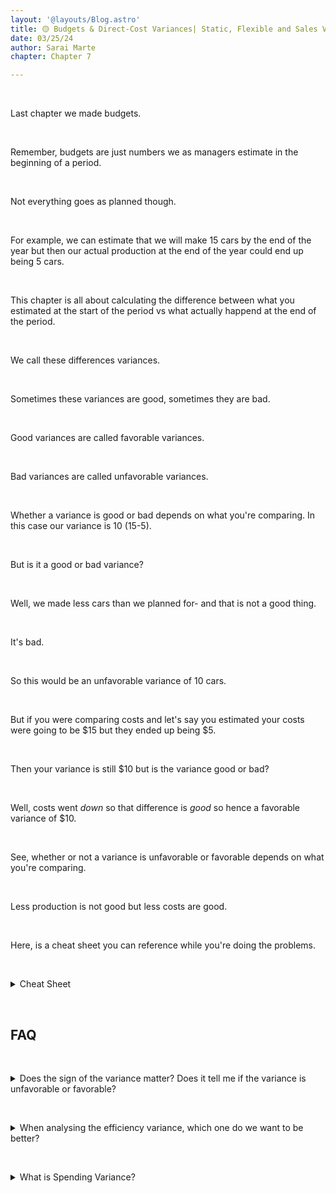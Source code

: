```yaml
---
layout: '@layouts/Blog.astro'
title: 🟡 Budgets & Direct-Cost Variances| Static, Flexible and Sales Volume Variance
date: 03/25/24
author: Sarai Marte
chapter: Chapter 7

---
```


<span style=" font-family: var(--primaryFont);">

&nbsp;&nbsp;&nbsp;&nbsp;

Last chapter we made budgets. 

&nbsp;&nbsp;&nbsp;&nbsp;

Remember, budgets are just numbers we as managers estimate in the beginning of a period. 

&nbsp;&nbsp;&nbsp;&nbsp;

Not everything goes as planned though.

&nbsp;&nbsp;&nbsp;&nbsp;

For example, we can estimate that we will make 15 cars by the end of the year but then our actual production at the end of the year could end up being 5 cars. 

&nbsp;&nbsp;&nbsp;&nbsp;

This chapter is all about calculating the difference between what you estimated at the start of the period vs what actually happend at the end of the period.

&nbsp;&nbsp;&nbsp;&nbsp;

We call these differences variances.

&nbsp;&nbsp;&nbsp;&nbsp;

Sometimes these variances are good, sometimes they are bad. 

&nbsp;&nbsp;&nbsp;&nbsp;

Good variances are called favorable variances.

&nbsp;&nbsp;&nbsp;&nbsp;

Bad variances are called unfavorable variances.

&nbsp;&nbsp;&nbsp;&nbsp;

Whether a variance is good or bad depends on what you're comparing. In this case our variance is 10 (15-5). 

&nbsp;&nbsp;&nbsp;&nbsp;

But is it a good or bad variance?

&nbsp;&nbsp;&nbsp;&nbsp;

Well, we made less cars than we planned for- and that is not a good thing.

&nbsp;&nbsp;&nbsp;&nbsp;

It's bad.  

&nbsp;&nbsp;&nbsp;&nbsp;

So this would be an unfavorable variance of 10 cars. 

&nbsp;&nbsp;&nbsp;&nbsp;

But if you were comparing costs and let's say you estimated your costs were going to be $15 but they ended up being $5.

&nbsp;&nbsp;&nbsp;&nbsp;

Then your variance is still $10 but is the variance good or bad?

&nbsp;&nbsp;&nbsp;&nbsp;

Well, costs went *down* so that difference is *good* so hence a favorable variance of $10.

&nbsp;&nbsp;&nbsp;&nbsp;

See, whether or not a variance is unfavorable or favorable depends on what you're comparing.

&nbsp;&nbsp;&nbsp;&nbsp;

Less production is not good but less costs are good.

&nbsp;&nbsp;&nbsp;&nbsp;

Here, is a cheat sheet you can reference while you're doing the problems.

&nbsp;&nbsp;&nbsp;&nbsp;

<details>
  <summary>Cheat Sheet</summary>
   &nbsp;&nbsp;&nbsp;&nbsp;

    Tip: Everytime you do a problem- try writing down the formula first, then refer to this sheet to get what you're missing. Keep doing this and you'll train your brain to recall the formulas and you won't need to look at the sheet anymore!

    &nbsp;&nbsp;&nbsp;&nbsp;

    Note: I also have a way I remember them without looking at the sheet. See the example videos where I explain it.

    &nbsp;&nbsp;&nbsp;&nbsp;

    **Formulas**

    &nbsp;&nbsp;&nbsp;&nbsp;

    **Static Budget Variance** = Actual - Static

    &nbsp;&nbsp;&nbsp;&nbsp;

    **Flexible Budget Variance** = Actual - Flex

    &nbsp;&nbsp;&nbsp;&nbsp;

    **Sales Volume Variance** = Flex - Static

    &nbsp;&nbsp;&nbsp;&nbsp;

    **Price Variance** = Actual - Flex Input

    &nbsp;&nbsp;&nbsp;&nbsp;

    Tells us if we paid more or less than we expected to pay.

    &nbsp;&nbsp;&nbsp;&nbsp;

    **Efficiency Variance** = Flex Input - Flex

    &nbsp;&nbsp;&nbsp;&nbsp;

    Tells us if we used more or less input that we expected to use.

    &nbsp;&nbsp;&nbsp;&nbsp;

    **Spending Variance** = Actual - Flex (same as static) *For FC (It's the same as price variance for VC) (For FC Spending Variance is also the same as the flexible budget variance.)

    &nbsp;&nbsp;&nbsp;&nbsp;

    **Production Volume Variance** = Flex(same as static) - Allocated

    &nbsp;&nbsp;&nbsp;&nbsp;

    *The sign does not determine whether or not a variance is unfavorable or favorable- it depends on what you're comparing.

    &nbsp;&nbsp;&nbsp;&nbsp;

    **When to use each chart?**
    
    &nbsp;&nbsp;&nbsp;&nbsp;

    U R VC CM FC OI Chart - When static, flex and sales volume variances are asked for.
   
    &nbsp;&nbsp;&nbsp;&nbsp;

    OITRT Chart - When Price and Efficiency Variance are asked for.

    &nbsp;&nbsp;&nbsp;&nbsp;

    Flexible Budget - Uses Actual Output and static rates (SP/u and VC/u).

    &nbsp;&nbsp;&nbsp;&nbsp;

    Flex **Input** Budget - Uses Actual **Input** and static rates.

    &nbsp;&nbsp;&nbsp;&nbsp;

    Note: In chapter 8, Flex Input turns into allocated for FC.

    &nbsp;&nbsp;&nbsp;&nbsp;

    Spending and Flexible Budget Variance is the same for FC.
   
    &nbsp;&nbsp;&nbsp;&nbsp;

    Flexible Budget turns to being the same thing as the static budget-because you can't flex fixed costs. They're fixed. Not flexible.

</details>

&nbsp;&nbsp;&nbsp;&nbsp;

## FAQ 

&nbsp;&nbsp;&nbsp;&nbsp;

<details>
  <summary> Does the sign of the variance matter? Does it tell me if the variance is unfavorable or favorable?</summary>
  
  &nbsp;&nbsp;&nbsp;&nbsp;

  No to both! If a variance is unfavorable or favorable depends on what you're comparing. If you're comparing costs vs income your variances may be the same number but will be different U or F.
</details>


&nbsp;&nbsp;&nbsp;&nbsp;

<details>
  <summary> When analysing the efficiency variance, which one do we want to be better? </summary>
  
  &nbsp;&nbsp;&nbsp;&nbsp;

  The Flex Input.

  &nbsp;&nbsp;&nbsp;&nbsp;

  Ex. If you're comparing Total DL Costs then you would want your flex input to be less than your flexible budget.

  &nbsp;&nbsp;&nbsp;&nbsp;

  Let's say Flex Input Total DL Costs = $468,000 and Flexible Budget Total DL Costs = $520,000. Then having lesser costs in the flex input than the flex budget is a good thing- so the variance of $52,000 is favorable.
 
  &nbsp;&nbsp;&nbsp;&nbsp;

  Ex. If you're comparing OI then you- nothing. When comparing OI you don't use the Flex Input budget.

  &nbsp;&nbsp;&nbsp;&nbsp;

</details>

&nbsp;&nbsp;&nbsp;&nbsp;

<details>
  <summary>What is Spending Variance?</summary>
  
  &nbsp;&nbsp;&nbsp;&nbsp;
</details>

</span>
